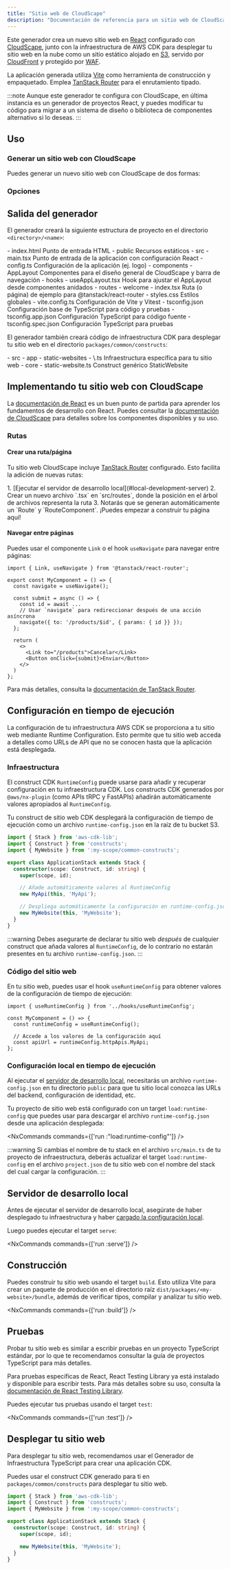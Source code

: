 ```yaml
---
title: "Sitio web de CloudScape"
description: "Documentación de referencia para un sitio web de CloudScape"
---
```





Este generador crea un nuevo sitio web en [React](https://react.dev/) configurado con [CloudScape](http://cloudscape.design/), junto con la infraestructura de AWS CDK para desplegar tu sitio web en la nube como un sitio estático alojado en [S3](https://aws.amazon.com/s3/), servido por [CloudFront](https://aws.amazon.com/cloudfront/) y protegido por [WAF](https://aws.amazon.com/waf/).

La aplicación generada utiliza [Vite](https://vite.dev/) como herramienta de construcción y empaquetado. Emplea [TanStack Router](https://tanstack.com/router/v1) para el enrutamiento tipado.

:::note
Aunque este generador te configura con CloudScape, en última instancia es un generador de proyectos React, y puedes modificar tu código para migrar a un sistema de diseño o biblioteca de componentes alternativo si lo deseas.
:::

## Uso

### Generar un sitio web con CloudScape

Puedes generar un nuevo sitio web con CloudScape de dos formas:

<RunGenerator generator="ts#cloudscape-website" />

### Opciones

<GeneratorParameters schema={schema} />

## Salida del generador

El generador creará la siguiente estructura de proyecto en el directorio `<directory>/<name>`:

<FileTree>
  - index.html Punto de entrada HTML
  - public Recursos estáticos
  - src
    - main.tsx Punto de entrada de la aplicación con configuración React
    - config.ts Configuración de la aplicación (ej. logo)
    - components
      - AppLayout Componentes para el diseño general de CloudScape y barra de navegación
    - hooks
      - useAppLayout.tsx Hook para ajustar el AppLayout desde componentes anidados
    - routes
      - welcome
        - index.tsx Ruta (o página) de ejemplo para @tanstack/react-router
    - styles.css Estilos globales
  - vite.config.ts Configuración de Vite y Vitest
  - tsconfig.json Configuración base de TypeScript para código y pruebas
  - tsconfig.app.json Configuración TypeScript para código fuente
  - tsconfig.spec.json Configuración TypeScript para pruebas
</FileTree>

El generador también creará código de infraestructura CDK para desplegar tu sitio web en el directorio `packages/common/constructs`:

<FileTree>
  - src
    - app
      - static-websites
        - \<name>.ts Infraestructura específica para tu sitio web
    - core
      - static-website.ts Construct genérico StaticWebsite
</FileTree>

## Implementando tu sitio web con CloudScape

La [documentación de React](https://react.dev/learn) es un buen punto de partida para aprender los fundamentos de desarrollo con React. Puedes consultar la [documentación de CloudScape](https://cloudscape.design/components/) para detalles sobre los componentes disponibles y su uso.

### Rutas

#### Crear una ruta/página

Tu sitio web CloudScape incluye [TanStack Router](https://tanstack.com/router/v1) configurado. Esto facilita la adición de nuevas rutas:

<Steps>
  1. [Ejecutar el servidor de desarrollo local](#local-development-server)
  2. Crear un nuevo archivo `<nombre-pagina>.tsx` en `src/routes`, donde la posición en el árbol de archivos representa la ruta
  3. Notarás que se generan automáticamente un `Route` y `RouteComponent`. ¡Puedes empezar a construir tu página aquí!
</Steps>

#### Navegar entre páginas

Puedes usar el componente `Link` o el hook `useNavigate` para navegar entre páginas:

```tsx {1, 4, 8-9, 14}
import { Link, useNavigate } from '@tanstack/react-router';

export const MyComponent = () => {
  const navigate = useNavigate();

  const submit = async () => {
    const id = await ...
    // Usar `navigate` para redireccionar después de una acción asíncrona
    navigate({ to: '/products/$id', { params: { id }} });
  };

  return (
    <>
      <Link to="/products">Cancelar</Link>
      <Button onClick={submit}>Enviar</Button>
    </>
  )
};
```

Para más detalles, consulta la [documentación de TanStack Router](https://tanstack.com/router/latest/docs/framework/react/overview).

## Configuración en tiempo de ejecución

La configuración de tu infraestructura AWS CDK se proporciona a tu sitio web mediante Runtime Configuration. Esto permite que tu sitio web acceda a detalles como URLs de API que no se conocen hasta que la aplicación está desplegada.

### Infraestructura

El construct CDK `RuntimeConfig` puede usarse para añadir y recuperar configuración en tu infraestructura CDK. Los constructs CDK generados por `@aws/nx-plugin` (como <Link path="guides/trpc">APIs tRPC</Link> y <Link path="guides/fastapi">FastAPIs</Link>) añadirán automáticamente valores apropiados al `RuntimeConfig`.

Tu construct de sitio web CDK desplegará la configuración de tiempo de ejecución como un archivo `runtime-config.json` en la raíz de tu bucket S3.

```ts title="packages/infra/src/stacks/application-stack.ts" {9-10,12-13}
import { Stack } from 'aws-cdk-lib';
import { Construct } from 'constructs';
import { MyWebsite } from ':my-scope/common-constructs';

export class ApplicationStack extends Stack {
  constructor(scope: Construct, id: string) {
    super(scope, id);

    // Añade automáticamente valores al RuntimeConfig
    new MyApi(this, 'MyApi');

    // Despliega automáticamente la configuración en runtime-config.json
    new MyWebsite(this, 'MyWebsite');
  }
}
```

:::warning
Debes asegurarte de declarar tu sitio web _después_ de cualquier construct que añada valores al `RuntimeConfig`, de lo contrario no estarán presentes en tu archivo `runtime-config.json`.
:::

### Código del sitio web

En tu sitio web, puedes usar el hook `useRuntimeConfig` para obtener valores de la configuración de tiempo de ejecución:

```tsx {1,4}
import { useRuntimeConfig } from '../hooks/useRuntimeConfig';

const MyComponent = () => {
  const runtimeConfig = useRuntimeConfig();

  // Accede a los valores de la configuración aquí
  const apiUrl = runtimeConfig.httpApis.MyApi;
};
```

### Configuración local en tiempo de ejecución

Al ejecutar el [servidor de desarrollo local](#local-development-server), necesitarás un archivo `runtime-config.json` en tu directorio `public` para que tu sitio local conozca las URLs del backend, configuración de identidad, etc.

Tu proyecto de sitio web está configurado con un target `load:runtime-config` que puedes usar para descargar el archivo `runtime-config.json` desde una aplicación desplegada:

<NxCommands commands={['run <my-website>:"load:runtime-config"']} />

:::warning
Si cambias el nombre de tu stack en el archivo `src/main.ts` de tu proyecto de infraestructura, deberás actualizar el target `load:runtime-config` en el archivo `project.json` de tu sitio web con el nombre del stack del cual cargar la configuración.
:::

## Servidor de desarrollo local

Antes de ejecutar el servidor de desarrollo local, asegúrate de haber desplegado tu infraestructura y haber [cargado la configuración local](#local-runtime-config).

Luego puedes ejecutar el target `serve`:

<NxCommands commands={['run <my-website>:serve']} />

## Construcción

Puedes construir tu sitio web usando el target `build`. Esto utiliza Vite para crear un paquete de producción en el directorio raíz `dist/packages/<my-website>/bundle`, además de verificar tipos, compilar y analizar tu sitio web.

<NxCommands commands={['run <my-website>:build']} />

## Pruebas

Probar tu sitio web es similar a escribir pruebas en un proyecto TypeScript estándar, por lo que te recomendamos consultar la <Link path="guides/typescript-project#testing">guía de proyectos TypeScript</Link> para más detalles.

Para pruebas específicas de React, React Testing Library ya está instalado y disponible para escribir tests. Para más detalles sobre su uso, consulta la [documentación de React Testing Library](https://testing-library.com/docs/react-testing-library/example-intro).

Puedes ejecutar tus pruebas usando el target `test`:

<NxCommands commands={['run <my-website>:test']} />

## Desplegar tu sitio web

Para desplegar tu sitio web, recomendamos usar el <Link path="guides/typescript-infrastructure">Generador de Infraestructura TypeScript</Link> para crear una aplicación CDK.

Puedes usar el construct CDK generado para ti en `packages/common/constructs` para desplegar tu sitio web.

```ts title="packages/infra/src/stacks/application-stack.ts" {3, 9}
import { Stack } from 'aws-cdk-lib';
import { Construct } from 'constructs';
import { MyWebsite } from ':my-scope/common-constructs';

export class ApplicationStack extends Stack {
  constructor(scope: Construct, id: string) {
    super(scope, id);

    new MyWebsite(this, 'MyWebsite');
  }
}
```